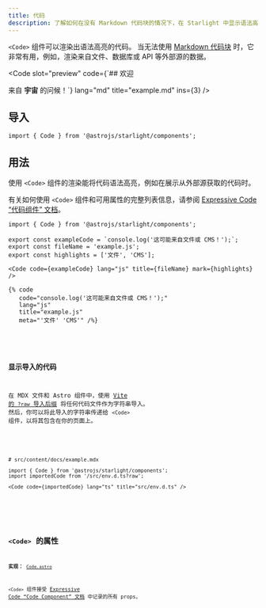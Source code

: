 ```yaml
---
title: 代码
description: 了解如何在没有 Markdown 代码块的情况下，在 Starlight 中显示语法高亮的代码。
---
```



`<Code>` 组件可以渲染出语法高亮的代码。
当无法使用 [Markdown 代码块](/zh-cn/guides/authoring-content/#代码块) 时，它非常有用，例如，渲染来自文件、数据库或 API 等外部源的数据。


<Preview>

<Code
	slot="preview"
	code={`## 欢迎

来自 **宇宙** 的问候！`}
lang="md"
title="example.md"
ins={3}
/>

</Preview>

## 导入

```tsx
import { Code } from '@astrojs/starlight/components';
```

## 用法

使用 `<Code>` 组件的渲染能将代码语法高亮，例如在展示从外部源获取的代码时。

有关如何使用 `<Code>` 组件和可用属性的完整列表信息，请参阅 [Expressive Code “代码组件” 文档](https://expressive-code.com/key-features/code-component/)。

<Preview>

```mdx
import { Code } from '@astrojs/starlight/components';

export const exampleCode = `console.log('这可能来自文件或 CMS！');`;
export const fileName = 'example.js';
export const highlights = ['文件', 'CMS'];

<Code code={exampleCode} lang="js" title={fileName} mark={highlights} />
```

<Fragment slot="markdoc">

```markdoc
{% code
   code="console.log('这可能来自文件或 CMS！');"
   lang="js"
   title="example.js"
   meta="'文件' 'CMS'" /%}
```

</Fragment>


<Code
	slot="preview"
	code={exampleCode}
	lang="js"
	title={fileName}
	mark={highlights}
/>

</Preview>

### 显示导入的代码

在 MDX 文件和 Astro 组件中，使用 [Vite 的 `?raw` 导入后缀](https://cn.vitejs.dev/guide/assets#importing-asset-as-string) 将任何代码文件作为字符串导入。
然后，你可以将此导入的字符串传递给 `<Code>` 组件，以将其包含在你的页面上。

<Preview>

```mdx "?raw"
# src/content/docs/example.mdx

import { Code } from '@astrojs/starlight/components';
import importedCode from '/src/env.d.ts?raw';

<Code code={importedCode} lang="ts" title="src/env.d.ts" />
```


<Code slot="preview" code={importedCode} lang="ts" title="src/env.d.ts" />

</Preview>

## `<Code>` 的属性

**实现：** [`Code.astro`](https://github.com/expressive-code/expressive-code/blob/main/packages/astro-expressive-code/components/Code.astro)

`<Code>` 组件接受 [Expressive Code “Code Component” 文档](https://expressive-code.com/key-features/code-component/#available-props) 中记录的所有 props。
